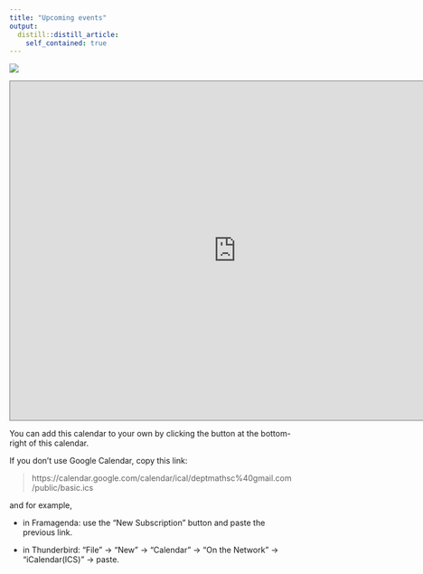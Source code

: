 ```yaml
---
title: "Upcoming events"
output: 
  distill::distill_article:
    self_contained: true
---
```


<!-- http://stackoverflow.com/questions/11122249/scale-iframe-css-width-100-like-an-image -->  
  
<div class="h_iframe">  
  
<!-- a transparent image is preferable -->  
  
<img class="ratio" src="images/logo_uitm.png">  
  
<iframe src="https://calendar.google.com/calendar/b/2/embed?height=600&amp;wkst=1&amp;bgcolor=%23ffffff&amp;ctz=Asia%2FKuala_Lumpur&amp;src=ZGVwdG1hdGhzY0BnbWFpbC5jb20&amp;src=YWRkcmVzc2Jvb2sjY29udGFjdHNAZ3JvdXAudi5jYWxlbmRhci5nb29nbGUuY29t&amp;src=ZW4ubWFsYXlzaWEjaG9saWRheUBncm91cC52LmNhbGVuZGFyLmdvb2dsZS5jb20&amp;color=%23039BE5&amp;color=%2333B679&amp;color=%230B8043" style="border:solid 1px #777" width="800" height="600" frameborder="0" scrolling="no"></iframe>  
  
</div>  
  
You can add this calendar to your own by clicking the button at the bottom-right of this calendar.  

If you don't use Google Calendar, copy this link:  

> https://calendar.google.com/calendar/ical/deptmathsc%40gmail.com/public/basic.ics  

and for example,   

- in Framagenda: use the "New Subscription" button and paste the previous link.  

- in Thunderbird: "File" -> "New" -> "Calendar" -> "On the Network" -> "iCalendar(ICS)" -> paste.  